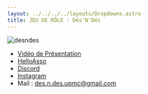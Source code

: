```yaml
---
layout: ../../../../layouts/Dropdowns.astro
title: JEU DE RÔLE : Dés'N'Dés
---
```

![desndes](/assets/assos/desndes.png)  
- [Vidéo de Présentation](https://www.youtube.com/watch?v=EZeMgTs4ZdU)  
- [HelloAsso](https://www.helloasso.com/associations/des-n-des)  
- [Discord](https://discord.com/invite/s5n7evcZ5r)  
- [Instagram](https://www.instagram.com/des_n_des_su/)  
- Mail : des.n.des.upmc@gmail.com